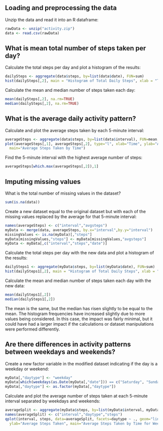 ## Loading and preprocessing the data
Unzip the data and read it into an R dataframe:
```r
rawData <- unzip("activity.zip")
data <- read.csv(rawData)
```


## What is mean total number of steps taken per day?
Calculate the total steps per day and plot a histogram of the results:
```r
dailySteps <- aggregate(data$steps, by=list(data$date), FUN=sum)
hist(dailySteps[,2], main = "Histogram of Total Daily Steps", xlab = "Total Daily Steps")
```

Calculate the mean and median number of steps taken each day:
```r
mean(dailySteps[,2], na.rm=TRUE)
median(dailySteps[,2], na.rm=TRUE)
```

## What is the average daily activity pattern?
Calculate and plot the average steps taken by each 5-minute interval:
```r
averageSteps <- aggregate(data$steps, by=list(data$interval), FUN=mean, na.rm = TRUE)
plot(averageSteps[,1], averageSteps[,2], type="l", xlab="Time", ylab="Average Steps Taken", 
  main="Average Steps Taken by Time")
```

Find the 5-minute interval with the highest average number of steps:
```r
averageSteps[which.max(averageSteps[,2]),1]
```


## Imputing missing values
What is the total number of missing values in the dataset?
```r
sum(is.na(data))
```

Create a new dataset equal to the original dataset but with each of the missing values replaced by the average for that 5-minute interval:
```r
names(averageSteps) <- c("interval","avgsteps")
myData <- merge(data, averageSteps, by.x="interval",by.y="interval")
missingValues <- is.na(myData)[,"steps"]
myData[missingValues,"steps"] <- myData[missingValues,"avgsteps"]
myData <- myData[,c("interval","steps","date")]
```

Calculate the total steps per day with the new data and plot a histogram of the results:
```r
dailySteps1 <- aggregate(myData$steps, by=list(myData$date), FUN=sum)
hist(dailySteps1[,2], main = "Histogram of Total Daily Steps", xlab = "Total Daily Steps")
```

Calculate the mean and median number of steps taken each day with the new data:
```r
mean(dailySteps1[,2])
median(dailySteps1[,2])
```

The mean is the same, but the median has risen slightly to be equal to the mean. The histogram frequencies have increased slightly due to more values being considered. In this case, the impact was fairly minimal, but it could have had a larger impact if the calculations or dataset manipulations were performed differently.

## Are there differences in activity patterns between weekdays and weekends?
Create a new factor variable in the modified dataset indicating if the day is a weekday or weekend:
```r
myData[,"daytype"] <- "weekday"
myData[which(weekdays(as.Date(myData[,"date"])) == c("Saturday", "Sunday")), "daytype"] = "weekend"
myData[,"daytype"] <- as.factor(myData[,"daytype"])
```

Calculate and plot the average number of steps taken at each 5-minute interval separated by weekdays and weekends:
```r
averageSplit <- aggregate(myData$steps, by=list(myData$interval, myData$daytype), FUN=mean)
names(averageSplit) <- c("interval","daytype","steps")
qplot(interval, steps, data=averageSplit, facets=daytype ~ ., geom="line", xlab="Time", 
  ylab="Average Steps Taken", main="Average Steps Taken by Time for Weekdays and Weekends")
```
